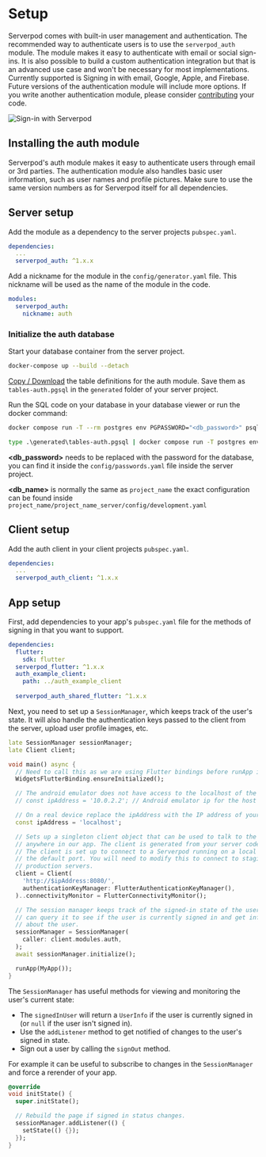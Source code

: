 

# Setup

Serverpod comes with built-in user management and authentication. The recommended way to authenticate users is to use the `serverpod_auth` module. The module makes it easy to authenticate with email or social sign-ins. It is also possible to build a custom authentication integration but that is an advanced use case and won't be necessary for most implementations. Currently supported is Signing in with email, Google, Apple, and Firebase. Future versions of the authentication module will include more options. If you write another authentication module, please consider [contributing](/contribute) your code.

![Sign-in with Serverpod](https://github.com/serverpod/serverpod/raw/main/misc/images/sign-in.png)

## Installing the auth module

Serverpod's auth module makes it easy to authenticate users through email or 3rd parties. The authentication module also handles basic user information, such as user names and profile pictures. Make sure to use the same version numbers as for Serverpod itself for all dependencies.


## Server setup

Add the module as a dependency to the server projects `pubspec.yaml`.

```yaml
dependencies:
  ...
  serverpod_auth: ^1.x.x
```

Add a nickname for the module in the `config/generator.yaml` file. This nickname will be used as the name of the module in the code.

```yaml
modules:
  serverpod_auth:
    nickname: auth
```

### Initialize the auth database

Start your database container from the server project.

```bash
docker-compose up --build --detach
```

[Copy / Download](https://github.com/serverpod/serverpod/blob/main/modules/serverpod_auth/serverpod_auth_server/generated/tables.pgsql) the table definitions for the auth module. Save them as `tables-auth.pgsql` in the `generated` folder of your server project.

Run the SQL code on your database in your database viewer or run the docker command:

<Tabs>
  <TabItem value="unix" label="MacOS & Linux" default>

```bash
docker compose run -T --rm postgres env PGPASSWORD="<db_password>" psql -h postgres -U postgres -d <db_name> < generated/tables-auth.pgsql
```

  </TabItem>
  <TabItem value="windows" label="Windows">

```cmd
type .\generated\tables-auth.pgsql | docker compose run -T postgres env PGPASSWORD="<db_password>" psql -h postgres -U postgres -d <db_name>
```

  </TabItem>
</Tabs>

**\<db_password\>** needs to be replaced with the password for the database, you can find it inside the `config/passwords.yaml` file inside the server project.

**\<db_name\>** is normally the same as `project_name` the exact configuration can be found inside `project_name/project_name_server/config/development.yaml`

## Client setup

Add the auth client in your client projects `pubspec.yaml`.

```yaml
dependencies:
  ...
  serverpod_auth_client: ^1.x.x
```

## App setup

First, add dependencies to your app's `pubspec.yaml` file for the methods of signing in that you want to support.

```yaml
dependencies:
  flutter:
    sdk: flutter
  serverpod_flutter: ^1.x.x
  auth_example_client:
    path: ../auth_example_client
  
  serverpod_auth_shared_flutter: ^1.x.x
```

Next, you need to set up a `SessionManager`, which keeps track of the user's state. It will also handle the authentication keys passed to the client from the server, upload user profile images, etc.

```dart
late SessionManager sessionManager;
late Client client;

void main() async {
  // Need to call this as we are using Flutter bindings before runApp is called.
  WidgetsFlutterBinding.ensureInitialized();

  // The android emulator does not have access to the localhost of the machine.
  // const ipAddress = '10.0.2.2'; // Android emulator ip for the host

  // On a real device replace the ipAddress with the IP address of your computer.
  const ipAddress = 'localhost';

  // Sets up a singleton client object that can be used to talk to the server from
  // anywhere in our app. The client is generated from your server code.
  // The client is set up to connect to a Serverpod running on a local server on
  // the default port. You will need to modify this to connect to staging or
  // production servers.
  client = Client(
    'http://$ipAddress:8080/',
    authenticationKeyManager: FlutterAuthenticationKeyManager(),
  )..connectivityMonitor = FlutterConnectivityMonitor();

  // The session manager keeps track of the signed-in state of the user. You
  // can query it to see if the user is currently signed in and get information
  // about the user.
  sessionManager = SessionManager(
    caller: client.modules.auth,
  );
  await sessionManager.initialize();

  runApp(MyApp());
}
```

The `SessionManager` has useful methods for viewing and monitoring the user's current state:

- The `signedInUser` will return a `UserInfo` if the user is currently signed in (or `null` if the user isn't signed in).
- Use the `addListener` method to get notified of changes to the user's signed in state.
- Sign out a user by calling the `signOut` method.

For example it can be useful to subscribe to changes in the `SessionManager` and force a rerender of your app.

```dart
@override
void initState() {
  super.initState();

  // Rebuild the page if signed in status changes.
  sessionManager.addListener(() {
    setState(() {});
  });
}
```